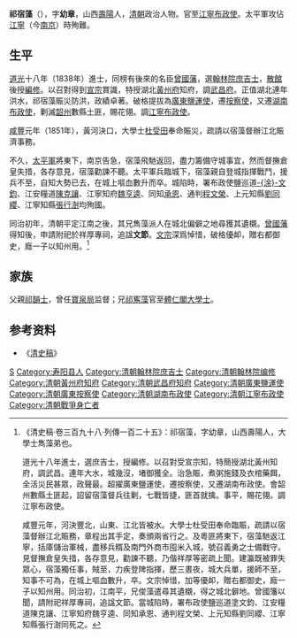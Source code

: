 {{明清人物信息框
| 姓名 = 祁宿藻
| 原名 =
| 圖片名稱= 
| 圖片大小 = 180px
| 圖片說明 = 
| 最高職務 = 江甯布政使
| 國家 = 大清
| 爵位 = 
| 籍貫 = [[山西|山西]][[壽陽縣|壽陽縣]]
| 族裔 = 漢族
| 旗籍 = 
| 字號 = 字幼章
| 諡號 = 文節
| 出生日期 = [[嘉慶|嘉慶]]六年（1801年）
| 出生地點 = [[山西|山西]][[壽陽縣|壽陽縣]]
| 逝世日期 = [[咸豐_(年號)|咸豐]]三年（1853年）
| 逝世地點 = [[江蘇|江蘇]][[江宁府|江寧]]
| 墓葬 =
| 配偶 =
| 親屬 =（父）[[祁韵士|祁韵士]]<br>（兄）[[祁雋藻|祁雋藻]]
| 出身 = 
* 道光十八年戊戌科同進士出身
| 經歷 = 
| 著作 =
}}

'''祁宿藻'''（{{bd|1801||1853年|catIdx=Qi祁}}），字'''幼章'''，山西[[壽陽|壽陽]]人，[[清朝|清朝]]政治人物。官至[[江南江淮揚徐海通等處承宣布政使司|江寧布政使]]。太平軍攻佔[[江宁府|江寧]]（今[[南京|南京]]）時殉難。

==生平==
[[道光|道光]]十八年（1838年）進士，同榜有後來的名臣[[曾國藩|曾國藩]]，選[[翰林院|翰林院]][[庶吉士|庶吉士]]，[[散館|散館]]後授[[編修|編修]]。以召對得到[[道光帝|宣宗]]賞識，特授湖北[[黃州府|黃州府]]知府，調[[武昌府|武昌府]]。正值湖北連年洪水，祁宿藻賑災防洪，政績卓著。破格提拔為[[廣東|廣東]][[鹽運使|鹽運使]]，遷[[按察使|按察使]]，又遷[[湖南|湖南]][[布政使|布政使]]，剿滅[[韶州|韶州]]數縣土匪，賜花翎。調[[江寧|江寧]][[布政使|布政使]]。

[[咸豐|咸豐]]元年（1851年），黃河決口，大學士[[杜受田|杜受田]]奉命賑災，疏請以宿藻督辦江北賑濟事務。

不久，[[太平軍|太平軍]]將東下，南京告急，宿藻飛馳返回，盡力籌備守城事宜，然而督撫倉皇失措，各存意見，宿藻勸諫不聽。太平軍兵臨城下，宿藻親自登城指揮戰鬥，援兵不至，自知大勢已去，在城上嘔血數升而卒。城陷時，署布政使鹽巡道[[涂文鈞|-{涂}-文鈞]]、江安糧道[[陳克讓|陳克讓]]、江寧知府[[魏亨逵|魏亨逵]]、同知[[承恩|承恩]]、通判[[程文榮|程文榮]]、上元知縣[[劉同纓|劉同纓]]、江寧知縣[[張行澍|張行澍]]均殉國。

同治初年，清朝平定江南之後，其兄雋藻派人在城北偏僻之地尋獲其遺櫬。[[曾國藩|曾國藩]]得知後，申請附祀於祥厚專祠，追諡'''文節'''。[[咸豐帝|文宗]]深爲悼惜，破格優卹，贈右都御史，廕一子以知州用。<ref>《清史稿·卷三百九十八·列傳一百二十五》：祁宿藻，字幼章，山西壽陽人，大學士雋藻弟也。

道光十八年進士，選庶吉士，授編修。以召對受宣宗知，特簡授湖北黃州知府，調武昌。連年大水，城幾沒，堵御獲全。治急賑，煮粥施錢及衣棺藥餌，全活災民甚眾，政聲最。超擢廣東鹽運使，遷按察使，又遷湖南布政使。會韶州數縣土匪起，詔留宿藻督兵往剿，七戰皆捷，匪首就擒。事平，賜花翎。調江寧布政使。

咸豐元年，河決豐北，山東、江北皆被水。大學士杜受田奉命臨賑，疏請以宿藻督辦江北賑務，章程出其手定，奏頒兩省行之。及粵匪將東下，宿藻馳返江寧，括庫儲治軍械，盡移兵糈及南門外商市囤米入城，號召義勇之士備戰守。見督撫倉皇失措，各存意見，勸諫不聽，乃偕祥厚等密疏上聞。建瀛既被罪失眾心，宿藻獨任事，賊至，力疾登陴指揮，歷三晝夜，城大兵單，援師不至，知事不可為，在城上嘔血數升，卒。文宗悼惜，加等優卹，贈右都御史，廕一子以知州用。同治初，江南平，兄俊藻遣尋其遺櫬，得之城北僻地。曾國籓以聞，請附祀祥厚專祠，追諡文節。當城陷時，署布政使鹽巡道塗文鈞、江安糧道陳克讓、江寧知府魏亨逵、同知承恩、通判程文榮、上元知縣劉同纓、江寧知縣張行澍同死之。</ref>

==家族==
父親[[祁韻士|祁韻士]]，曾任[[寶泉局|寶泉局]]监督；兄[[祁寯藻|祁寯藻]]官至[[體仁閣大學士|體仁閣大學士]]。

== 参考资料 ==
{{reflist}}
*《[[清史稿|清史稿]]》

{{道光十八年戊戌科殿試金榜}}

{{Authority control}}

{{DEFAULTSORT:Qi祁}}
[[Category:祁姓|S]]
[[Category:寿阳县人|Category:寿阳县人]]
[[Category:清朝翰林院庶吉士|Category:清朝翰林院庶吉士]]
[[Category:清朝翰林院编修|Category:清朝翰林院编修]]
[[Category:清朝黃州府知府|Category:清朝黃州府知府]]
[[Category:清朝武昌府知府|Category:清朝武昌府知府]]
[[Category:清朝廣東鹽運使|Category:清朝廣東鹽運使]]
[[Category:清朝廣東按察使|Category:清朝廣東按察使]]
[[Category:清朝湖南布政使|Category:清朝湖南布政使]]
[[Category:清朝江寧布政使|Category:清朝江寧布政使]]
[[Category:清朝戰爭身亡者|Category:清朝戰爭身亡者]]